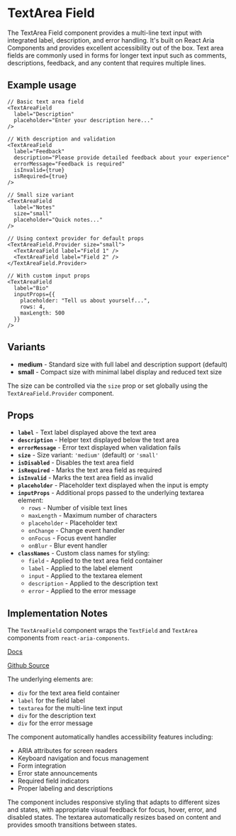 

<Meta of={TextAreaFieldStories} />

# TextArea Field
The TextArea Field component provides a multi-line text input with integrated label, description, and error handling. It's built on React Aria Components and provides excellent accessibility out of the box. Text area fields are commonly used in forms for longer text input such as comments, descriptions, feedback, and any content that requires multiple lines.

## Example usage
```tsx
// Basic text area field
<TextAreaField
  label="Description"
  placeholder="Enter your description here..."
/>

// With description and validation
<TextAreaField
  label="Feedback"
  description="Please provide detailed feedback about your experience"
  errorMessage="Feedback is required"
  isInvalid={true}
  isRequired={true}
/>

// Small size variant
<TextAreaField
  label="Notes"
  size="small"
  placeholder="Quick notes..."
/>

// Using context provider for default props
<TextAreaField.Provider size="small">
  <TextAreaField label="Field 1" />
  <TextAreaField label="Field 2" />
</TextAreaField.Provider>

// With custom input props
<TextAreaField
  label="Bio"
  inputProps={{
    placeholder: "Tell us about yourself...",
    rows: 4,
    maxLength: 500
  }}
/>
```

## Variants

* **medium** - Standard size with full label and description support (default)
* **small** - Compact size with minimal label display and reduced text size

The size can be controlled via the `size` prop or set globally using the `TextAreaField.Provider` component.

<Canvas of={TextAreaFieldStories.Default} />

## Props

* **`label`** - Text label displayed above the text area
* **`description`** - Helper text displayed below the text area
* **`errorMessage`** - Error text displayed when validation fails
* **`size`** - Size variant: `'medium'` (default) or `'small'`
* **`isDisabled`** - Disables the text area field
* **`isRequired`** - Marks the text area field as required
* **`isInvalid`** - Marks the text area field as invalid
* **`placeholder`** - Placeholder text displayed when the input is empty
* **`inputProps`** - Additional props passed to the underlying textarea element:
  * `rows` - Number of visible text lines
  * `maxLength` - Maximum number of characters
  * `placeholder` - Placeholder text
  * `onChange` - Change event handler
  * `onFocus` - Focus event handler
  * `onBlur` - Blur event handler
* **`classNames`** - Custom class names for styling:
  * `field` - Applied to the text area field container
  * `label` - Applied to the label element
  * `input` - Applied to the textarea element
  * `description` - Applied to the description text
  * `error` - Applied to the error message

## Implementation Notes
The `TextAreaField` component wraps the `TextField` and `TextArea` components from `react-aria-components`.

[Docs](https://react-spectrum.adobe.com/react-aria/TextField.html)

[Github Source](https://github.com/gohypergiant/standard-toolkit/tree/main/design-toolkit/components/src/components/text-area-field)

The underlying elements are:
- `div` for the text area field container
- `label` for the field label
- `textarea` for the multi-line text input
- `div` for the description text
- `div` for the error message

The component automatically handles accessibility features including:
- ARIA attributes for screen readers
- Keyboard navigation and focus management
- Form integration
- Error state announcements
- Required field indicators
- Proper labeling and descriptions

The component includes responsive styling that adapts to different sizes and states, with appropriate visual feedback for focus, hover, error, and disabled states. The textarea automatically resizes based on content and provides smooth transitions between states.
